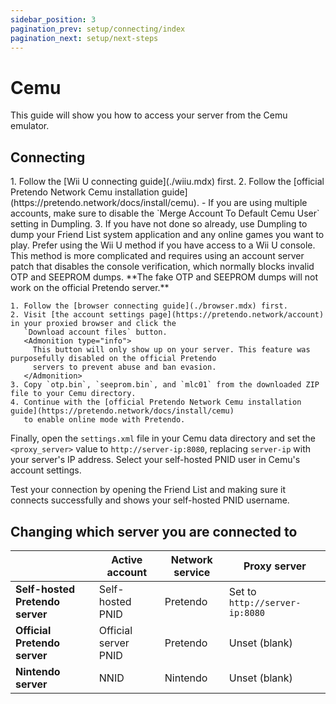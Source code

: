 ```yaml
---
sidebar_position: 3
pagination_prev: setup/connecting/index
pagination_next: setup/next-steps
---
```



# Cemu

This guide will show you how to access your server from the Cemu emulator.

## Connecting

<Tabs>
  <TabItem value="wiiu" label="With a Wii U" default>
    1. Follow the [Wii U connecting guide](./wiiu.mdx) first.
    2. Follow the [official Pretendo Network Cemu installation guide](https://pretendo.network/docs/install/cemu).
       - If you are using multiple accounts, make sure to disable the `Merge Account To Default Cemu User` setting in
         Dumpling.
    3. If you have not done so already, use Dumpling to dump your Friend List system application and any online games
       you want to play.
  </TabItem>

  <TabItem value="no-wiiu" label="Without a Wii U">
    <Admonition type="warning">
      Prefer using the Wii U method if you have access to a Wii U console. This method is more complicated and
      requires using an account server patch that disables the console verification, which normally blocks invalid OTP
      and SEEPROM dumps. **The fake OTP and SEEPROM dumps will not work on the official Pretendo server.**
    </Admonition>

    1. Follow the [browser connecting guide](./browser.mdx) first.
    2. Visit [the account settings page](https://pretendo.network/account) in your proxied browser and click the
       `Download account files` button.
       <Admonition type="info">
         This button will only show up on your server. This feature was purposefully disabled on the official Pretendo
         servers to prevent abuse and ban evasion.
       </Admonition>
    3. Copy `otp.bin`, `seeprom.bin`, and `mlc01` from the downloaded ZIP file to your Cemu directory.
    4. Continue with the [official Pretendo Network Cemu installation guide](https://pretendo.network/docs/install/cemu)
       to enable online mode with Pretendo.

  </TabItem>
</Tabs>

Finally, open the `settings.xml` file in your Cemu data directory and set the `<proxy_server>` value to
`http://server-ip:8080`, replacing `server-ip` with your server's IP address. Select your self-hosted PNID user in
Cemu's account settings.

Test your connection by opening the Friend List and making sure it connects successfully and shows your self-hosted PNID
username.

## Changing which server you are connected to

|                                 | Active account       | Network service | Proxy server                   |
| ------------------------------- | -------------------- | --------------- | ------------------------------ |
| **Self-hosted Pretendo server** | Self-hosted PNID     | Pretendo        | Set to `http://server-ip:8080` |
| **Official Pretendo server**    | Official server PNID | Pretendo        | Unset (blank)                  |
| **Nintendo server**             | NNID                 | Nintendo        | Unset (blank)                  |
